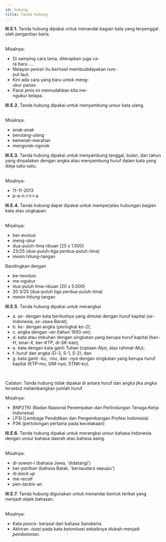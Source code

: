 ```yaml
---
id: hubung
title: Tanda Hubung
---
```


<div style={{ padding: '20px', color: 'black', backgroundColor: '#dbfaf4' }}>
<b>III.E.1.</b> Tanda hubung dipakai untuk menandai bagian kata yang terpenggal oleh pergantian baris.
</div>
<br />

Misalnya:

- Di samping cara lama, diterapkan juga ca-  
ra baru ….
- Nelayan pesisir itu berhasil membudidayakan rum-  
put laut.
- Kini ada cara yang baru untuk meng-  
ukur panas.
- Parut jenis ini memudahkan kita me-  
ngukur kelapa.

<div style={{ padding: '20px', color: 'black', backgroundColor: '#dbfaf4' }}>
<b>III.E.2.</b> Tanda hubung dipakai untuk menyambung unsur kata ulang.
</div>
<br />

Misalnya:

- anak-anak
- berulang-ulang
- kemerah-merahan
- mengorek-ngorek

<div style={{ padding: '20px', color: 'black', backgroundColor: '#dbfaf4' }}>
<b>III.E.3.</b> Tanda hubung dipakai untuk menyambung tanggal, bulan, dan tahun yang dinyatakan dengan angka atau menyambung huruf dalam kata yang dieja satu-satu.
</div>
<br />

Misalnya:

- 11-11-2013
- p-a-n-i-t-i-a

<div style={{ padding: '20px', color: 'black', backgroundColor: '#dbfaf4' }}>
<b>III.E.4.</b> Tanda hubung dapat dipakai untuk memperjelas hubungan bagian kata atau ungkapan.
</div>
<br />

Misalnya:

- ber-evolusi
- meng-ukur
- dua-puluh-lima ribuan (25 x 1.000)
- 23/25 (dua-puluh-tiga perdua-puluh-lima)
- mesin hitung-tangan

Bandingkan dengan

- be-revolusi
- me-ngukur
- dua-puluh lima-ribuan (20 x 5.000)
- 20 3/25 (dua-puluh tiga perdua-puluh-lima)
- mesin-hitung tangan

<div style={{ padding: '20px', color: 'black', backgroundColor: '#dbfaf4' }}>
<b>III.E.5.</b> Tanda hubung dipakai untuk merangkai
<ul>  
<li>a. <i>se-</i> dengan kata berikutnya yang dimulai dengan huruf kapital (<i>se-</i>Indonesia, <i>se-</i>Jawa Barat);</li> 
<li>b. <i>ke-</i> dengan angka (peringkat <i>ke-</i>2);</li>
<li>c. angka dengan <i>–an</i> (tahun 1950<i>-an</i>);</li>
<li>d. kata atau imbuhan dengan singkatan yang berupa huruf kapital (hari-<i>H</i>, sinar-<i>X</i>, ber-<i>KTP</i>, di-<i>SK</i>-kan);</li>
<li>e. kata dengan kata ganti Tuhan (ciptaan-<i>Nya</i>, atas rahmat-<i>Mu</i>);</li>
<li>f. huruf dan angka (D-3, S-1, S-2); dan</li>
<li>g. kata ganti <i>-ku</i>, <i>-mu</i>, dan <i>-nya</i> dengan singkatan yang berupa huruf kapital (KTP-<i>mu</i>, SIM-<i>nya</i>, STNK-<i>ku</i>).</li>
</ul>
</div>
<br />

Catatan: Tanda hubung *tidak* dipakai di antara huruf dan angka jika angka tersebut melambangkan jumlah huruf.

Misalnya:

- BNP2TKI (Badan Nasional Penempatan dan Perlindungan Tenaga Kerja Indonesia)
- LP3I (Lembaga Pendidikan dan Pengembangan Profesi Indonesia)
- P3K (pertolongan pertama pada kecelakaan)

<div style={{ padding: '20px', color: 'black', backgroundColor: '#dbfaf4' }}>
<b>III.E.6.</b> Tanda hubung dipakai untuk merangkai unsur bahasa Indonesia dengan unsur bahasa daerah atau bahasa asing.
</div>
<br />

Misalnya:

- di-*sowan*-i (bahasa Jawa, 'didatangi')
- ber-*pariban* (bahasa Batak, 'bersaudara sepupu')
- di-*back up*
- me-*recall*
- pen-*tackle*-an

<div style={{ padding: '20px', color: 'black', backgroundColor: '#dbfaf4' }}>
<b>III.E.7.</b> Tanda hubung digunakan untuk menandai bentuk terikat yang menjadi objek bahasan.
</div>
<br />

Misalnya:

- Kata *pasca-* berasal dari bahasa Sanskerta.
- Akhiran *-isasi* pada kata *betonisasi* sebaiknya diubah menjadi *pembetonan*.
